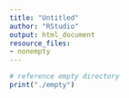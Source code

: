 ```yaml
---
title: "Untitled"
author: "RStudio"
output: html_document
resource_files:
- nonempty
---
```


```r
# reference empty directory
print("./empty")
```

